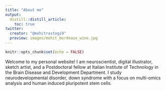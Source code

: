 ```yaml
---
title: "About me"
output:
  distill::distill_article:
    toc: true
twitter:
  creator: "@mohitrastogi9"
  preview: images/mohit_bordeaux_wine.jpg
---
```


```r
knitr::opts_chunk$set(echo = FALSE)
```

Welcome to my personal website! I am neuroscientist, digital illustrator, sketch artist, and a Postdoctoral fellow at Italian Institute of Technology in the Brain Disease and Development Department. I study neurodevelopmental disorder, down syndrome with a focus on multi-omics analysis and human induced pluripotent stem cells. 